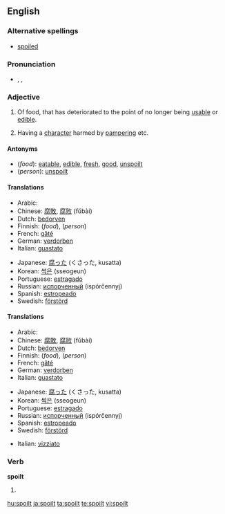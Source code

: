 ==English==

===Alternative spellings===
* [[spoiled]]

===Pronunciation===
* {{enPR|spoilt}}, {{IPA|/spɔɪlt/}}, {{SAMPA|/spOIlt/}}

===Adjective===
{{en-adj}}

# Of food, that has deteriorated to the point of no longer being [[usable]] or [[edible]].
# {{context|of a person}} Having a [[character]] harmed by [[pamper]]ing etc.

====Antonyms====
* (''food''): [[eatable]], [[edible]], [[fresh]], [[good]], [[unspoilt]]
* (''person''): [[unspoilt]]

====Translations====
{{top}}
* Arabic: {{Arab|[[مدلل]]}} {{unicode|(mudállal)}}
* Chinese: [[腐敗]], [[腐败]] (fǔbài)
* Dutch: [[bedorven]]
* Finnish: {{t|fi|pilaantunut}} (''food''), {{t|fi|pilattu}} (''person'')
* French: [[gâté]]
* German: [[verdorben]]
* Italian: [[guastato]]
{{mid}}
* Japanese: [[腐った]] (くさった, kusatta)
* Korean: [[썩은]] (sseogeun)
* Portuguese: [[estragado]]
* Russian: [[испорченный]] (ispórčennyj)
* Spanish: [[estropeado]]
* Swedish: [[förstörd]]
{{bottom}}


====Translations====

{{trans-top|rendered useless or inedible}}
* Arabic: {{Arab|[[مدلل]]}} {{unicode|(mudállal)}}
* Chinese: [[腐敗]], [[腐败]] (fǔbài)
* Dutch: [[bedorven]]
* Finnish: {{t|fi|pilaantunut}} (''food''), {{t|fi|pilattu}} (''person'')
* French: [[gâté]]
* German: [[verdorben]]
* Italian: [[guastato]]
{{trans-mid}}
* Japanese: [[腐った]] (くさった, kusatta)
* Korean: [[썩은]] (sseogeun)
* Portuguese: [[estragado]]
* Russian: [[испорченный]] (ispórčennyj)
* Spanish: [[estropeado]]
* Swedish: [[förstörd]]
{{trans-bottom}}

{{trans-top|of a child}}
* Italian: [[vizziato]]
{{trans-mid}}

{{trans-bottom}}

===Verb===
'''spoilt'''

# {{past of|[[spoil]]}}

[[hu:spoilt]]
[[ja:spoilt]]
[[ta:spoilt]]
[[te:spoilt]]
[[vi:spoilt]]